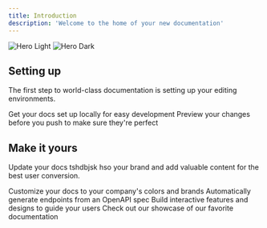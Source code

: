 ```yaml
---
title: Introduction
description: 'Welcome to the home of your new documentation'
---
```


<img alt="Hero Light" classname="block dark:hidden" src="/images/hero-light.svg" />

<img alt="Hero Dark" classname="hidden dark:block" src="/images/hero-dark.svg" />

## Setting up

The first step to world-class documentation is setting up your editing environments.

<CardGroup cols={2}>
  <Card title="Edit Your Docs" icon="pen-to-square" href="https://mintlify.com/docs/quickstart">
    Get your docs set up locally for easy development
  </Card>

  <Card title="Preview Changes" icon="image" href="https://mintlify.com/docs/development">
    Preview your changes before you push to make sure they're perfect
  </Card>
</CardGroup>

## Make it yours

Update your docs tshdbjsk hso your brand and add valuable content for the best user conversion.

<CardGroup cols={2}>
  <Card title="Customize Style" icon="palette" href="https://mintlify.com/docs/settings/global">
    Customize your docs to your company's colors and brands
  </Card>

  <Card title="Reference APIs" icon="code" href="https://mintlify.com/docs/api-playground/openapi">
    Automatically generate endpoints from an OpenAPI spec
  </Card>

  <Card title="Add Components" icon="screwdriver-wrench" href="https://mintlify.com/docs/components/accordion">
    Build interactive features and designs to guide your users
  </Card>

  <Card title="Get Inspiration" icon="stars" href="https://mintlify.com/customers">
    Check out our showcase of our favorite documentation
  </Card>
</CardGroup>